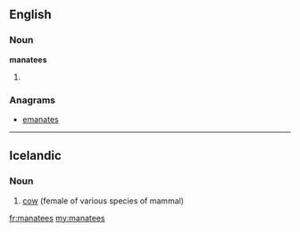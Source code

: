 ==English==

===Noun===
'''manatees'''

# {{plural of|[[manatee]]}}

===Anagrams===
* [[emanates#English|emanates]]

----

==Icelandic==

===Noun===
{{infl|is|noun}}

# [[cow]] (female of various species of mammal)

{{tbot entry|Icelandic|cow|2007|November}}

[[fr:manatees]]
[[my:manatees]]